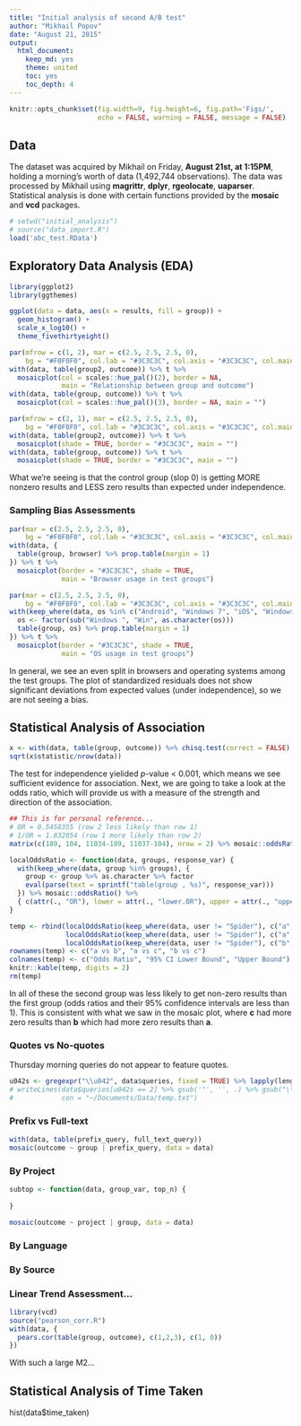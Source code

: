 ```yaml
---
title: "Initial analysis of second A/B test"
author: "Mikhail Popov"
date: "August 21, 2015"
output:
  html_document:
    keep_md: yes
    theme: united
    toc: yes
    toc_depth: 4
---
```


```r
knitr::opts_chunk$set(fig.width=9, fig.height=6, fig.path='Figs/',
                      echo = FALSE, warning = FALSE, message = FALSE)
```

## Data

The dataset was acquired by Mikhail on Friday, **August 21st, at 1:15PM**, holding a morning's worth of data (1,492,744 observations). The data was processed by Mikhail using **magrittr**, **dplyr**, **rgeolocate**, **uaparser**. Statistical analysis is done with certain functions provided by the **mosaic** and **vcd** packages.

```r
# setwd("initial_analysis")
# source("data_import.R")
load('abc_test.RData')
```

## Exploratory Data Analysis (EDA)

```r
library(ggplot2)
library(ggthemes)
```

```r
ggplot(data = data, aes(x = results, fill = group)) +
  geom_histogram() +
  scale_x_log10() +
  theme_fivethirtyeight()
```

```r
par(mfrow = c(1, 2), mar = c(2.5, 2.5, 2.5, 0),
    bg = "#F0F0F0", col.lab = "#3C3C3C", col.axis = "#3C3C3C", col.main = "#3C3C3C")
with(data, table(group2, outcome)) %>% t %>%
  mosaicplot(col = scales::hue_pal()(2), border = NA,
             main = "Relationship between group and outcome")
with(data, table(group, outcome)) %>% t %>%
  mosaicplot(col = scales::hue_pal()(3), border = NA, main = "")
```


```r
par(mfrow = c(2, 1), mar = c(2.5, 2.5, 2.5, 0),
    bg = "#F0F0F0", col.lab = "#3C3C3C", col.axis = "#3C3C3C", col.main = "#3C3C3C")
with(data, table(group2, outcome)) %>% t %>%
  mosaicplot(shade = TRUE, border = "#3C3C3C", main = "")
with(data, table(group, outcome)) %>% t %>%
  mosaicplot(shade = TRUE, border = "#3C3C3C", main = "")
```

What we're seeing is that the control group (slop 0) is getting MORE nonzero results and LESS zero results than expected under independence.

### Sampling Bias Assessments

```r
par(mar = c(2.5, 2.5, 2.5, 0),
    bg = "#F0F0F0", col.lab = "#3C3C3C", col.axis = "#3C3C3C", col.main = "#3C3C3C")
with(data, {
  table(group, browser) %>% prop.table(margin = 1)
}) %>% t %>%
  mosaicplot(border = "#3C3C3C", shade = TRUE,
             main = "Browser usage in test groups")
```



```r
par(mar = c(2.5, 2.5, 2.5, 0),
    bg = "#F0F0F0", col.lab = "#3C3C3C", col.axis = "#3C3C3C", col.main = "#3C3C3C")
with(keep_where(data, os %in% c("Android", "Windows 7", "iOS", "Windows 8.1", "Mac OS X", "Windows XP", "Windows 10", "Windows 8", "Windows Vista")), {
  os <- factor(sub("Windows ", "Win", as.character(os)))
  table(group, os) %>% prop.table(margin = 1)
}) %>% t %>%
  mosaicplot(border = "#3C3C3C", shade = TRUE,
             main = "OS usage in test groups")
```

In general, we see an even split in browsers and operating systems among the test groups. The plot of standardized residuals does not show significant deviations from expected values (under independence), so we are not seeing a bias.

## Statistical Analysis of Association

```r
x <- with(data, table(group, outcome)) %>% chisq.test(correct = FALSE)
sqrt(x$statistic/nrow(data))
```

The test for independence yielided *p*-value < 0.001, which means we see sufficient evidence for association. <!-- The effect size is 0.037 which is very tiny (0.1 is considered small in literature).-->Next, we are going to take a look at the odds ratio, which will provide us with a measure of the strength and direction of the association.

```r
## This is for personal reference...
# OR = 0.5458355 (row 2 less likely than row 1)
# 1/OR = 1.832054 (row 1 more likely than row 2)
matrix(c(189, 104, 11034-189, 11037-104), nrow = 2) %>% mosaic::oddsRatio(verbose = TRUE)
```

```r
localOddsRatio <- function(data, groups, response_var) {
  with(keep_where(data, group %in% groups), {
    group <- group %>% as.character %>% factor
    eval(parse(text = sprintf("table(group , %s)", response_var)))
  }) %>% mosaic::oddsRatio() %>%
  { c(attr(., "OR"), lower = attr(., "lower.OR"), upper = attr(., "upper.OR")) }
}
```

```r
temp <- rbind(localOddsRatio(keep_where(data, user != "Spider"), c("a", "b"), "outcome"),
              localOddsRatio(keep_where(data, user != "Spider"), c("a", "c"), "outcome"),
              localOddsRatio(keep_where(data, user != "Spider"), c("b", "c"), "outcome"))
rownames(temp) <- c("a vs b", "a vs c", "b vs c")
colnames(temp) <- c("Odds Ratio", "95% CI Lower Bound", "Upper Bound")
knitr::kable(temp, digits = 2)
rm(temp)
```

In all of these the second group was less likely to get non-zero results than the first group (odds ratios and their 95% confidence intervals are less than 1). This is consistent with what we saw in the mosaic plot, where **c** had more zero results than **b** which had more zero results than **a**.

### Quotes vs No-quotes

Thursday morning queries do not appear to feature quotes.

```r
u042s <- gregexpr("\\u042", data$queries, fixed = TRUE) %>% lapply(length) %>% unlist
# writeLines(data$queries[u042s == 2] %>% gsub('"', '', .) %>% gsub("\\[|\\]", "\n", .),
#            con = "~/Documents/Data/temp.txt")
```

### Prefix vs Full-text

```r
with(data, table(prefix_query, full_text_query))
mosaic(outcome ~ group | prefix_query, data = data)
```

### By Project

```r
subtop <- function(data, group_var, top_n) {
  
}
```

```r
mosaic(outcome ~ project | group, data = data)
```

### By Language

### By Source

### Linear Trend Assessment...

```r
library(vcd)
source("pearson_corr.R")
with(data, {
  pears.cor(table(group, outcome), c(1,2,3), c(1, 0))
})
```

With such a large M2...

## Statistical Analysis of Time Taken

hist(data$time_taken)
